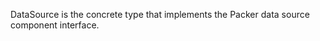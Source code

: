 <!-- Code generated from the comments of the DataSource struct in component/data-source/image/data_source.go; DO NOT EDIT MANUALLY -->

DataSource is the concrete type that implements the Packer data source
component interface.

<!-- End of code generated from the comments of the DataSource struct in component/data-source/image/data_source.go; -->
